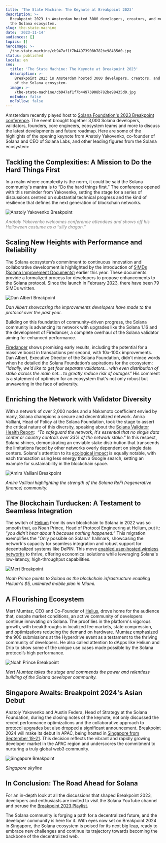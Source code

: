 ```yaml
---
title: 'The State Machine: The Keynote at Breakpoint 2023'
description: >-
  Breakpoint 2023 in Amsterdam hosted 3000 developers, creators, and members of
  the Solana ecosystem.
slug: the-state-machine
date: '2023-11-14'
audiences: []
topics: []
heroImage: >-
  /the-state-machine/cb947af1f7b44973908b782be98435d0.jpg
status: published
locale: en
seo:
  title: 'The State Machine: The Keynote at Breakpoint 2023'
  description: >-
    Breakpoint 2023 in Amsterdam hosted 3000 developers, creators, and members
    of the Solana ecosystem.
  image: >-
    /the-state-machine/cb947af1f7b44973908b782be98435d0.jpg
  noIndex: false
  noFollow: false
---
```


Amsterdam recently played host to [Solana Foundation's 2023 Breakpoint conference](https://twitter.com/SolanaConf). The event brought together 3,000 Solana developers, validators, founders, core engineers, ecosystem teams and more to discuss the latest developments and future roadmap. Here are some of the highlights of the opening keynote from Anatoly Yakovenko, co-founder of Solana and CEO of Solana Labs, and other leading figures from the Solana ecosystem:

## Tackling the Complexities: A Mission to Do the Hard Things First

In a realm where complexity is the norm, it could be said the Solana community's mantra is to “Do the hard things first.” The conference opened with this reminder from Yakovenko, setting the stage for a series of discussions centred on substantial technical progress and the kind of resilience that defines the next generation of blockchain networks.

![Anatoly Yakovenko Breakpoint](/the-state-machine/image-1.jpg)

<p><em style="color: rgb(133, 133, 133);">Anatoly Yakovenko welcomes conference attendees and shows off his Halloween costume as a “silly dragon.”</em></p>

## Scaling New Heights with Performance and Reliability

The Solana ecosystem’s commitment to continuous innovation and collaborative development is highlighted by the introduction of [SIMDs (Solana Improvement Documents)](https://forum.solana.com/t/solana-improvement-documents-info/15) earlier this year. These documents provide a formalized process for developers to propose enhancements to the Solana protocol. Since the launch in February 2023, there have been 79 SIMDs written.

![Dan Albert Breakpoint](/the-state-machine/image-2.jpg)

_Dan Albert showcasing the improvements developers have made to the protocol over the past year._

Building on this foundation of community-driven progress, the Solana community is advancing its network with upgrades like the Solana 1.16 and the development of Firedancer, a complete overhaul of the Solana validator aiming for enhanced performance.

[Firedancer](https://www.youtube.com/watch?v=hEEWMiMuEF8) shows promising early results, including the potential for a massive boost in transactions per second, with 10x-100x improvements. Dan Albert, Executive Director of the Solana Foundation, didn't mince words when he detailed the Solana Foundation’s aspirations for the ecosystem: _“Ideally, we'd like to get four separate validators... with even distribution of stake across the main net... to greatly reduce risk of outages”_ His comment is a statement of optimism for an ecosystem that's not only robust but unwavering in the face of adversity.

## Enriching the Network with Validator Diversity

With a network of over 2,000 nodes and a Nakamoto coefficient envied by many, Solana champions a secure and decentralized network. Amira Valliani, Head of Policy at the Solana Foundation, took the stage to assert the critical nature of this diversity, speaking about the [Solana Validator Health Report](https://solana.com/news/validator-health-report-october-2023):  _“To safeguard the network, it's essential that no single data center or country controls over 33% of the network stake."_ In this respect, Solana shines, demonstrating an enviable stake distribution that transcends the limitations faced by other networks overly dependent on single data centers. Solana's attention to its [ecological impact](https://solanaclimate.com/) is equally notable, with each transaction using less energy than a Google search, setting an example for sustainability in the blockchain space.

![Amira Valliani Breakpoint](/the-state-machine/image-3.jpg)

_Amira Valliani highlighting the strength of the Solana ReFi (regenerative finance) community._

## The Blockchain Turducken: A Testament to Seamless Integration

The switch of [Helium](https://www.helium.com/) from its own blockchain to Solana in 2022 was so smooth that, as Noah Prince, Head of Protocol Engineering at Helium, put it: “_you didn't hear about it because nothing happened.”_ This migration exemplifies the "Only possible on Solana" hallmark, showcasing the network's capacity for seamless integration and robust support for decentralized systems like DePIN. This move [enabled user-hosted wireless networks](https://solana.com/news/case-study-helium) to thrive, offering economical solutions while leveraging Solana's low-latency, high-throughput capabilities.

![Mert Breakpoint](/the-state-machine/image-4.jpg)

_Noah Prince points to Solana as the blockchain infrastructure enabling Helium's $5, unlimited mobile plan in Miami._

## A Flourishing Ecosystem 

Mert Mumtaz, CEO and Co-Founder of [Helius](https://www.helius.dev/), drove home for the audience that, despite market conditions, an active community of developers continue innovating on Solana. The proof lies in the platform's vigorous growth, with breakthroughs in localized fee markets, state compression, and optimizations reducing the demand on hardware. Mumtaz emphasized the 900 submissions at the Hyperdrive event as a testament to the thriving community of developers. He also called attention to dApps like Helium and Drip to show some of the unique use cases made possible by the Solana protocol’s high performance.

![Noah Prince Breakpoint](/the-state-machine/image-5.jpg)

_Mert Mumtaz takes the stage and commends the power and relentless building of the Solana developer community._

## Singapore Awaits: Breakpoint 2024's Asian Debut

Anatoly Yakovenko and Austin Federa, Head of Strategy at the Solana Foundation, during the closing notes of the keynote, not only discussed the recent performance optimizations and the collaborative approach to protocol upgrades but also dropped a significant announcement. Breakpoint 2024 will make its debut in APAC, being hosted in [Singapore from September 19-21](https://solana.com/breakpoint). This decision reflects the vibrant and rapidly growing developer market in the APAC region and underscores the commitment to nurturing a truly global web3 community.

![Singapore Breakpoint](/the-state-machine/image-6.jpg)

_Singapore skyline_

## In Conclusion: The Road Ahead for Solana

For an in-depth look at all the discussions that shaped Breakpoint 2023, developers and enthusiasts are invited to visit the Solana YouTube channel and peruse the [Breakpoint 2023 Playlist](https://www.youtube.com/@SolanaFndn/playlists?view=50&sort=dd&shelf_id=1).

The Solana community is forging a path for a decentralized future, and the developer community is here for it. With eyes now set on Breakpoint 2024 in Singapore, the Solana ecosystem is poised for its next big leap, ready to embrace new challenges and continue its trajectory towards becoming the backbone of the decentralized web.
